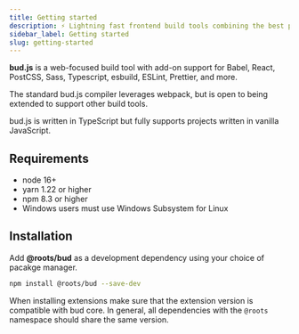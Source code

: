 ```yaml
---
title: Getting started
description: ⚡️ Lightning fast frontend build tools combining the best parts of Symfony Encore and Laravel Mix
sidebar_label: Getting started
slug: getting-started
---
```



**bud.js** is a web-focused build tool with add-on support for Babel, React, PostCSS, Sass, Typescript, esbuild, ESLint, Prettier, and more.

The standard bud.js compiler leverages webpack, but is open to being extended to support other build tools.

bud.js is written in TypeScript but fully supports projects written in vanilla JavaScript.

## Requirements

<div className="card">
  <div className="card__body">
    <ul>
      <li>node 16+</li>
      <li>yarn 1.22 or higher</li>
      <li>npm 8.3 or higher</li>
      <li>Windows users must use Windows Subsystem for Linux</li>
    </ul>
  </div>
</div>

## Installation

Add **@roots/bud** as a development dependency using your choice of pacakge manager.

```bash npm2yarn
npm install @roots/bud --save-dev
```

When installing extensions make sure that the extension version is compatible with bud core. In general, all dependencies with the `@roots` namespace should share the same version.
